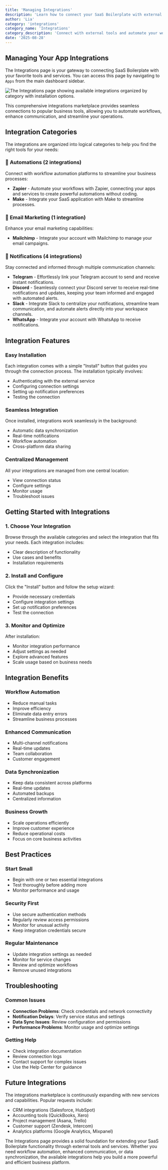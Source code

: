 ```yaml
---
title: 'Managing Integrations'
description: 'Learn how to connect your SaaS Boilerplate with external tools and services through our comprehensive integrations marketplace.'
author: 'Lia'
category: 'integrations'
category_name: 'Integrations'
category_description: 'Connect with external tools and automate your workflows'
date: '2025-08-28'
---
```


## Managing Your App Integrations

The Integrations page is your gateway to connecting SaaS Boilerplate with your favorite tools and services. You can access this page by navigating to `Apps` from the main dashboard sidebar.

![The Integrations page showing available integrations organized by category with installation options.](/images/help-center/integrations/01-integrations-page.png)

This comprehensive integrations marketplace provides seamless connections to popular business tools, allowing you to automate workflows, enhance communication, and streamline your operations.

## Integration Categories

The integrations are organized into logical categories to help you find the right tools for your needs:

### 🔄 **Automations (2 integrations)**

Connect with workflow automation platforms to streamline your business processes:

- **Zapier** - Automate your workflows with Zapier, connecting your apps and services to create powerful automations without coding.
- **Make** - Integrate your SaaS application with Make to streamline processes.

### 📧 **Email Marketing (1 integration)**

Enhance your email marketing capabilities:

- **Mailchimp** - Integrate your account with Mailchimp to manage your email campaigns.

### 🔔 **Notifications (4 integrations)**

Stay connected and informed through multiple communication channels:

- **Telegram** - Effortlessly link your Telegram account to send and receive instant notifications.
- **Discord** - Seamlessly connect your Discord server to receive real-time notifications and updates, keeping your team informed and engaged with automated alerts.
- **Slack** - Integrate Slack to centralize your notifications, streamline team communication, and automate alerts directly into your workspace channels.
- **WhatsApp** - Integrate your account with WhatsApp to receive notifications.

## Integration Features

### **Easy Installation**

Each integration comes with a simple "Install" button that guides you through the connection process. The installation typically involves:

- Authenticating with the external service
- Configuring connection settings
- Setting up notification preferences
- Testing the connection

### **Seamless Integration**

Once installed, integrations work seamlessly in the background:

- Automatic data synchronization
- Real-time notifications
- Workflow automation
- Cross-platform data sharing

### **Centralized Management**

All your integrations are managed from one central location:

- View connection status
- Configure settings
- Monitor usage
- Troubleshoot issues

## Getting Started with Integrations

### **1. Choose Your Integration**

Browse through the available categories and select the integration that fits your needs. Each integration includes:

- Clear description of functionality
- Use cases and benefits
- Installation requirements

### **2. Install and Configure**

Click the "Install" button and follow the setup wizard:

- Provide necessary credentials
- Configure integration settings
- Set up notification preferences
- Test the connection

### **3. Monitor and Optimize**

After installation:

- Monitor integration performance
- Adjust settings as needed
- Explore advanced features
- Scale usage based on business needs

## Integration Benefits

### **Workflow Automation**

- Reduce manual tasks
- Improve efficiency
- Eliminate data entry errors
- Streamline business processes

### **Enhanced Communication**

- Multi-channel notifications
- Real-time updates
- Team collaboration
- Customer engagement

### **Data Synchronization**

- Keep data consistent across platforms
- Real-time updates
- Automated backups
- Centralized information

### **Business Growth**

- Scale operations efficiently
- Improve customer experience
- Reduce operational costs
- Focus on core business activities

## Best Practices

### **Start Small**

- Begin with one or two essential integrations
- Test thoroughly before adding more
- Monitor performance and usage

### **Security First**

- Use secure authentication methods
- Regularly review access permissions
- Monitor for unusual activity
- Keep integration credentials secure

### **Regular Maintenance**

- Update integration settings as needed
- Monitor for service changes
- Review and optimize workflows
- Remove unused integrations

## Troubleshooting

### **Common Issues**

- **Connection Problems**: Check credentials and network connectivity
- **Notification Delays**: Verify service status and settings
- **Data Sync Issues**: Review configuration and permissions
- **Performance Problems**: Monitor usage and optimize settings

### **Getting Help**

- Check integration documentation
- Review connection logs
- Contact support for complex issues
- Use the Help Center for guidance

## Future Integrations

The integrations marketplace is continuously expanding with new services and capabilities. Popular requests include:

- CRM integrations (Salesforce, HubSpot)
- Accounting tools (QuickBooks, Xero)
- Project management (Asana, Trello)
- Customer support (Zendesk, Intercom)
- Analytics platforms (Google Analytics, Mixpanel)

The Integrations page provides a solid foundation for extending your SaaS Boilerplate functionality through external tools and services. Whether you need workflow automation, enhanced communication, or data synchronization, the available integrations help you build a more powerful and efficient business platform.
